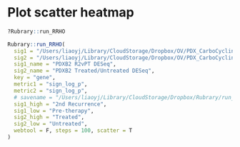 
# Plot scatter heatmap

```r
?Rubrary::run_RRHO

Rubrary::run_RRHO(
  sig1 = "/Users/liaoyj/Library/CloudStorage/Dropbox/OV/PDX_CarboCycling/Batch2/DESeq/PDXB2_DESeq_R2vPT_slogp.txt",
  sig2 = "/Users/liaoyj/Library/CloudStorage/Dropbox/OV/PDX_CarboCycling/Batch2/DESeq/PDXB2_DESeq_TreatedvUntreated_slogp.txt",
  sig1_name = "PDXB2 R2vPT DESeq",
  sig2_name = "PDXB2 Treated/Untreated DESeq",
  key = "gene",
  metric1 = "sign_log_p",
  metric2 = "sign_log_p",
  # savename = "/Users/liaoyj/Library/CloudStorage/Dropbox/Rubrary/run_RRHO/RRHO_PDXB2R2vPT_PDXB2TvUDESeq",
  sig1_high = "2nd Recurrence",
  sig1_low = "Pre-therapy",
  sig2_high = "Treated",
  sig2_low = "Untreated",
  webtool = F, steps = 100, scatter = T
)
```

